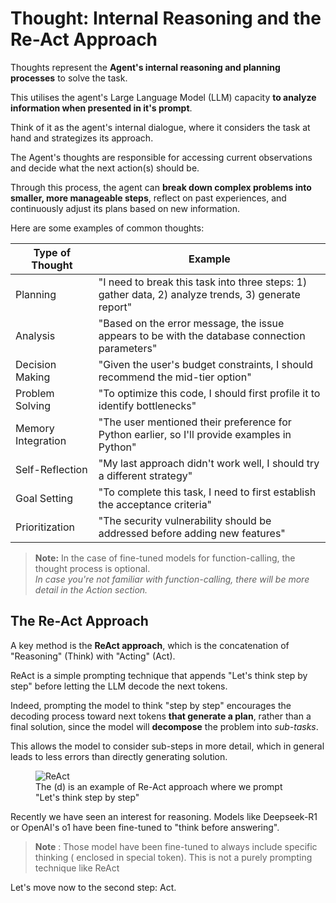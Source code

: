 # Thought: Internal Reasoning and the Re-Act Approach

Thoughts represent the **Agent's internal reasoning and planning processes** to solve the task.

This utilises the agent's Large Language Model (LLM) capacity **to analyze information when presented in it's prompt**.

Think of it as the agent's internal dialogue, where it considers the task at hand and strategizes its approach.

The Agent's thoughts are responsible for accessing current observations and decide what the next action(s) should be.

Through this process, the agent can **break down complex problems into smaller, more manageable steps**, reflect on past experiences, and continuously adjust its plans based on new information.

Here are some examples of common thoughts:

| Type of Thought | Example |
|----------------|---------|
| Planning | "I need to break this task into three steps: 1) gather data, 2) analyze trends, 3) generate report" |
| Analysis | "Based on the error message, the issue appears to be with the database connection parameters" |
| Decision Making | "Given the user's budget constraints, I should recommend the mid-tier option" |
| Problem Solving | "To optimize this code, I should first profile it to identify bottlenecks" |
| Memory Integration | "The user mentioned their preference for Python earlier, so I'll provide examples in Python" |
| Self-Reflection | "My last approach didn't work well, I should try a different strategy" |
| Goal Setting | "To complete this task, I need to first establish the acceptance criteria" |
| Prioritization | "The security vulnerability should be addressed before adding new features" |

> **Note:** In the case of fine-tuned models for function-calling, the thought process is optional.  
> *In case you're not familiar with function-calling, there will be more detail in the Action section.*

## The Re-Act Approach

A key method is the **ReAct approach**, which is the concatenation of  "Reasoning" (Think) with "Acting" (Act). 

ReAct is a simple prompting technique that appends "Let's think step by step" before letting the LLM decode the next tokens. 

Indeed, prompting the model to think "step by step" encourages the decoding process toward next tokens **that generate a plan**, rather than a final solution, since the model will **decompose** the problem into *sub-tasks*.

This allows the model to consider sub-steps in more detail, which in general leads to less errors than directly generating solution.

<figure>
<img src="https://huggingface.co/datasets/agents-course/course-images/resolve/main/en/unit1/ReAct.png" alt="ReAct"/>
<figcaption>The (d) is an example of Re-Act approach where we prompt "Let's think step by step"
</figcaption>
</figure>

<Tip>
Recently we have seen an interest for reasoning. Models like Deepseek-R1 or OpenAI's o1 have been fine-tuned to  "think before answering".
</Tip>

> **Note** : Those model have been fine-tuned to always include specific thinking ( enclosed in <think></think> special token). This is not a purely prompting technique like ReAct

Let's move now to the second step: Act.

